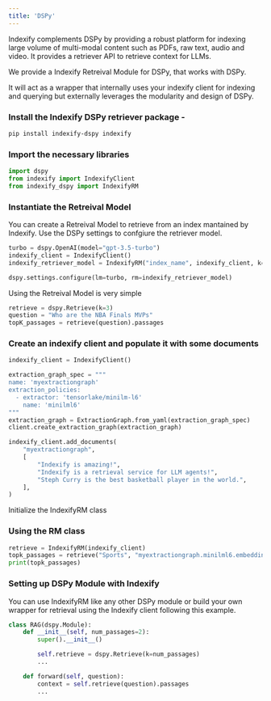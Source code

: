 ```yaml
---
title: 'DSPy'
---
```

Indexify complements DSPy by providing a robust platform for indexing large volume of multi-modal content such as PDFs, raw text, audio and video. It provides a retriever API to retrieve context for LLMs.

We provide a Indexify Retreival Module for DSPy, that works with DSPy.

It will act as a wrapper that internally uses your indexify client for indexing and querying but externally leverages the modularity and design of DSPy.  


### Install the Indexify DSPy retriever package - 
```bash
pip install indexify-dspy indexify
```

### Import the necessary libraries

```python
import dspy
from indexify import IndexifyClient
from indexify_dspy import IndexifyRM

```

### Instantiate the Retreival Model
You can create a Retreival Model to retrieve from an index mantained by Indexify. Use the DSPy settings to confgiure the retriever model.

```python
turbo = dspy.OpenAI(model="gpt-3.5-turbo")
indexify_client = IndexifyClient()
indexify_retriever_model = IndexifyRM("index_name", indexify_client, k=3)

dspy.settings.configure(lm=turbo, rm=indexify_retriever_model)
```

Using the Retreival Model is very simple
```python
retrieve = dspy.Retrieve(k=3)
question = "Who are the NBA Finals MVPs"
topK_passages = retrieve(question).passages
```

### Create an indexify client and populate it with some documents

```python
indexify_client = IndexifyClient()

extraction_graph_spec = """
name: 'myextractiongraph'
extraction_policies:
  - extractor: 'tensorlake/minilm-l6'
    name: 'minilml6'
"""
extraction_graph = ExtractionGraph.from_yaml(extraction_graph_spec)
client.create_extraction_graph(extraction_graph)  

indexify_client.add_documents(
    "myextractiongraph",
    [
        "Indexify is amazing!",
        "Indexify is a retrieval service for LLM agents!",
        "Steph Curry is the best basketball player in the world.",
    ],
)
```

Initialize the IndexifyRM class

### Using the RM class 
```python
retrieve = IndexifyRM(indexify_client)
topk_passages = retrieve("Sports", "myextractiongraph.minilml6.embedding", k=2).passages
print(topk_passages)
```

### Setting up DSPy Module with Indexify

You can use IndexifyRM like any other DSPy module or build your own wrapper for retrieval using the Indexify client following this example.  

```python
class RAG(dspy.Module):
    def __init__(self, num_passages=2):
        super().__init__()

        self.retrieve = dspy.Retrieve(k=num_passages)
        ...

    def forward(self, question):
        context = self.retrieve(question).passages
        ...
```